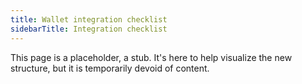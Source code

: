 ```yaml
---
title: Wallet integration checklist
sidebarTitle: Integration checklist
---
```


This page is a placeholder, a stub. It's here to help visualize the new structure, but it is temporarily devoid of content.
